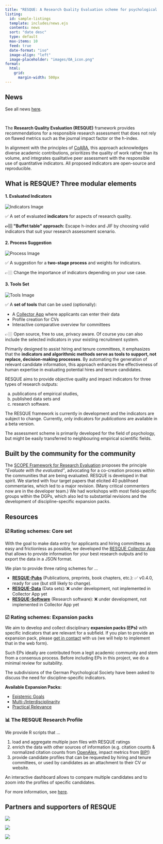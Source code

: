 ```yaml
---
title: "RESQUE: A Research Quality Evaluation scheme for psychological research"
listing:
  id: sample-listings
  template: includes/news.ejs
  contents: news
  sort: "date desc"
  type: default
  max-items: 10
  feed: true
  date-format: "iso"
  image-align: "left"
  image-placeholder: "images/OA_icon.png"
format:
  html:
    grid:
      margin-width: 500px
---
```


::: {.column-margin .news}
# News

::: {.smaller}
See all news [here](news.qmd).
:::
<br>

::: {#sample-listings}
:::
:::


The **Research Quality Evaluation (RESQUE)** framework provides recommendations for a responsible research assessment that does not rely on flawed metrics such as the journal impact factor or the h-index. 

In alignment with the principles of [CoARA](https://coara.eu), this approach acknowledges diverse academic contributions, prioritizes the quality of work rather than its volume, and integrates qualitative peer assessment with the responsible use of quantitative indicators. All proposed indicators are open-source and reproducible.

## What is RESQUE? Three modular elements

```{=html}
<div>
  <div class="grid" style="--bs-gap: 0.5rem;">

    <div class="g-col-6 g-col-md-4">
      <div class="content-box">
        <h4>1. Evaluated Indicators</h4>
        <img src="images/R1.jpg" alt="Indicators Image">
        <p>✅ A set of evaluated <b>indicators</b> for aspects of research quality.</p>
        <p><strong>👉🏼 "Buffet table" approach:</strong> Escape h-index and JIF by choosing valid indicators that suit your research assessment scenario.</p>
      </div>
    </div>

    <div class="g-col-6 g-col-md-4">
      <div class="content-box">
        <h4>2. Process Suggestion</h4>
        <img src="images/R2.jpg" alt="Process Image">
        <p>✅ A suggestion for a <b>two-stage process</b> and weights for indicators.</p>
        <p>👉🏼 Change the importance of indicators depending on your use case.</p>
      </div>
    </div>
    
    <div class="g-col-6 g-col-md-4">
      <div class="content-box">
        <h4>3. Tools Set</h4>
        <img src="images/R3.jpg" alt="Tools Image">
        <p>✅ A <b>set of tools</b> that can be used (optionally):</p>
        <ul>
          <li>A <a href="https://resque-framework.github.io/collector-app/">Collector App</a> where applicants can enter their data</li>
          <li>Profile creation for CVs</li>
          <li>Interactive comparative overview for committees</li>
        </ul>
        <p>👉🏼 Open source, free to use, privacy aware. Of course you can also include the selected indicators in your existing recruitment system.</p>
      </div>
    </div>
  </div>
</div>
```

Primarily designed to assist hiring and tenure committees, it emphasizes that the **indicators and algorithmic methods serve as tools to support, not replace, decision-making processes**. By automating the generation of relevant candidate information, this approach enhances the effectiveness of human expertise in evaluating potential hires and tenure candidates.

RESQUE aims to provide objective quality and impact indicators for three types of research outputs:

(a) publications of empirical studies, 
(b) published data sets and 
(c) research software. 

::: {.callout-important}
The RESQUE framework is currently in development and the indicators are subject to change. Currently, only indicators for *publications* are available in a beta version.
:::

The assessment scheme is primarily developed for the field of psychology, but might be easily transferred to neighbouring empirical scientific fields.



## Built by the community for the community

The [SCOPE Framework for Research Evaluation](https://inorms.net/scope-framework-for-research-evaluation/) proposes the principle *"Evaluate with the evaluated"*, advocating for a co-creation process within the communities that are being evaluated. RESQUE is developed in that spirit. We started with four target papers that elicited 40 publihsed commentaries, which led to a major revision. (Many critical commenters now are in the developer team.) We had workshops with most field-specific groups within the DGPs, which also led to substantial revisions and the development of discipline-specific expansion packs.


## Resources

### ☑️ Rating schemes: Core set

With the goal to make data entry for applicants and hiring committees as easy and frictionless as possible, we developed the [RESQUE Collector App](https://resque-framework.github.io/collector-app) that allows to provide information for your best research outputs and to export the data in a JSON format.

We plan to provide three rating schemes for ...

- [**RESQUE-Pubs**](tech_doc/pub_indicators.qmd) (Publications, preprints, book chapters, etc.): ✅ v0.4.0, ready for use (but still likely to change).
- [**RESQUE-Data**](tech_doc/data_indicators.qmd) (Data sets): ❌ under development, not implemented in Collector App yet
- [**RESQUE-Software**](tech_doc/software_indicators.qmd) (Research software): ❌ under development, not implemented in Collector App yet


### ☑︎ Rating schemes: Expansion packs

We aim to develop and collect disciplinary **expansion packs (EPs)** with specific indicators that are relevant for a subfield. 
If you plan to provide an expansion pack, please [get in contact](team.qmd) with us (we will help to implement that in the web form).

Such EPs ideally are contributed from a legit academic community and stem from a consensus process. Before including EPs in this project, we do a minimal review for suitability.

The subdivisions of the German Psychological Society have been asked to discuss the need for discipline-specific indicators.

**Available Expansion Packs:**

- [Epistemic Goals](tech_doc/EP-epistemic_goals_indicators.qmd)
- [Multi-/Interdisciplinarity](tech_doc/EP-multidisciplinary_indicators.qmd)
- [Practical Relevance](tech_doc/EP-practical_relevance_indicators.qmd)


### 📊 The RESQUE Research Profile

We provide R scripts that ...

1. load and aggregate multiple json files with RESQUE ratings
2. enrich the data with other sources of information (e.g. citation counts & normalized citation counts from [OpenAlex](https://openalex.org), impact metrics from [BIP!](https://bip.imsi.athenarc.gr))
3. provide candidate profiles that can be requested by hiring and tenure committees, or used by candidates as an attachment to their CV or website.

An interactive dashboard allows to compare multiple candidates and to zoom into the profiles of specific candidates.

For more information, see [here](applicants.qmd).


## Partners and supporters of RESQUE

::: {layout-ncol=3}
![](includes/EFA_WortBildmarke_Quest_schwarz.png)

![](includes/dgps.jpg)

![](includes/CoARA.png)
:::
